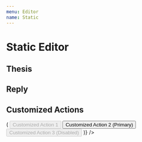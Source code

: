 ```yaml
---
menu: Editor
name: Static
---
```



# Static Editor

<link href="https://cdn.jsdelivr.net/npm/antd@3.26.6/dist/antd.min.css" rel="stylesheet" />

## Thesis

<Playground>
  <RonpaStaticEditor 
    username="Jack"
    onAction={console.log}
  />
</Playground>

## Reply

<Playground>
  <RonpaStaticEditor 
    username="Jack"
    story="story"
    reply="reply"
    onAction={console.log}
  />
</Playground>

## Customized Actions

<Playground>
  <RonpaStaticEditor 
    username="Jack"
    onAction={console.log}
    actions={(onAction, shouldEmit) => (
      <Button.Group style={{marginTop: '5px'}}>
        <Button onClick={onAction} disabled={!shouldEmit()}>Customized Action 1</Button>
        <Button onClick={onAction} type="primary">Customized Action 2 (Primary)</Button>
        <Button onClick={onAction} disabled>Customized Action 3 (Disabled)</Button>
      </Button.Group>
    )}
  />
</Playground>
